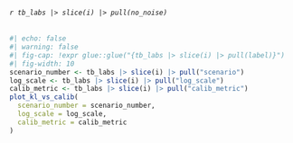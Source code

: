 ###### `r tb_labs |> slice(i) |> pull(no_noise)`

```r
#| echo: false
#| warning: false
#| fig-cap: !expr glue::glue("{tb_labs |> slice(i) |> pull(label)}")
#| fig-width: 10
scenario_number <- tb_labs |> slice(i) |> pull("scenario")
log_scale <- tb_labs |> slice(i) |> pull("log_scale")
calib_metric <- tb_labs |> slice(i) |> pull("calib_metric")
plot_kl_vs_calib(
  scenario_number = scenario_number, 
  log_scale = log_scale, 
  calib_metric = calib_metric
)
```
